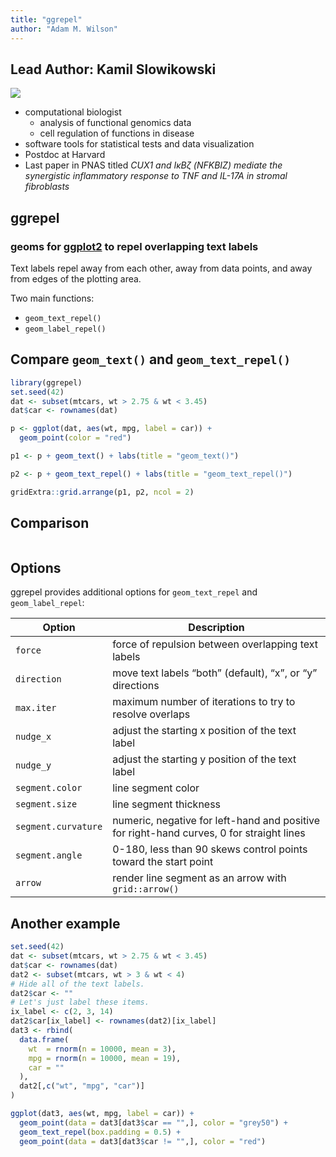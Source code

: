 ```yaml
---
title: "ggrepel"
author: "Adam M. Wilson"
---
```


## Lead Author: Kamil Slowikowski 

![](slowkow_2018.jpg)

* computational biologist
   * analysis of functional genomics data 
   * cell regulation of functions in disease 
* software tools for statistical tests and data visualization
* Postdoc at Harvard
* Last paper in PNAS titled _CUX1 and IκBζ (NFKBIZ) mediate the synergistic inflammatory response to TNF and IL-17A in stromal fibroblasts_

## ggrepel

### geoms for [ggplot2] to repel overlapping text labels

[ggplot2]: http://ggplot2.tidyverse.org/

Text labels repel away from each other, away from data points, and away
from edges of the plotting area.

Two main functions:

* `geom_text_repel()`
* `geom_label_repel()`


## Compare `geom_text()` and `geom_text_repel()`

```r
library(ggrepel)
set.seed(42)
dat <- subset(mtcars, wt > 2.75 & wt < 3.45)
dat$car <- rownames(dat)
```

```r
p <- ggplot(dat, aes(wt, mpg, label = car)) +
  geom_point(color = "red")

p1 <- p + geom_text() + labs(title = "geom_text()")

p2 <- p + geom_text_repel() + labs(title = "geom_text_repel()")

gridExtra::grid.arrange(p1, p2, ncol = 2)
```

## Comparison

```r
```

## Options

ggrepel provides additional options for `geom_text_repel` and `geom_label_repel`:

|Option          |  Description
|--------------- |  ------------------------------------------------
|`force`         |  force of repulsion between overlapping text labels
|`direction`     |  move text labels "both" (default), "x", or "y" directions
|`max.iter`      |  maximum number of iterations to try to resolve overlaps
|`nudge_x`       | adjust the starting x position of the text label
|`nudge_y`       |  adjust the starting y position of the text label
|`segment.color` | line segment color
|`segment.size`  | line segment thickness
|`segment.curvature` | numeric, negative for left-hand and positive for right-hand curves, 0 for straight lines
|`segment.angle` | 0-180, less than 90 skews control points toward the start point
|`arrow`         |  render line segment as an arrow with `grid::arrow()`

## Another example

```R
set.seed(42)
dat <- subset(mtcars, wt > 2.75 & wt < 3.45)
dat$car <- rownames(dat)
dat2 <- subset(mtcars, wt > 3 & wt < 4)
# Hide all of the text labels.
dat2$car <- ""
# Let's just label these items.
ix_label <- c(2, 3, 14)
dat2$car[ix_label] <- rownames(dat2)[ix_label]
dat3 <- rbind(
  data.frame(
    wt  = rnorm(n = 10000, mean = 3),
    mpg = rnorm(n = 10000, mean = 19),
    car = ""
  ),
  dat2[,c("wt", "mpg", "car")]
)

ggplot(dat3, aes(wt, mpg, label = car)) +
  geom_point(data = dat3[dat3$car == "",], color = "grey50") +
  geom_text_repel(box.padding = 0.5) +
  geom_point(data = dat3[dat3$car != "",], color = "red")
```
